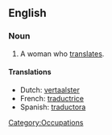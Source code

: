 ==English==

===Noun===
{{infl|en|noun}}

# A woman who [[translate]]s.

====Translations====
*Dutch: [[vertaalster]] {{f}}
*French: [[traductrice]] {{f}}
*Spanish: [[traductora]] {{f}}

[[Category:Occupations]]